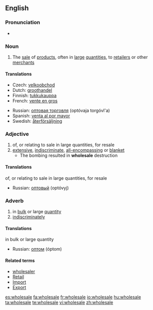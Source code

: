 {{wikipedia}}
==English==

===Pronunciation===
*{{audio|en-us-wholesale.ogg|Audio (US)}}


===Noun===
{{en-noun}}

# The [[sale]] of [[product]]s, often in [[large]] [[quantities]], to [[retailer]]s or other [[merchant]]s

====Translations====
{{trans-top|sale of products, often in large quantities, to retailers or other merchants}}
*Czech: [[velkoobchod]] {{m}}
*Dutch: [[groothandel]] {{m}}
*Finnish: [[tukkukauppa]]
*French: [[vente en gros]]
{{trans-mid}}
*Russian: [[оптовая торговля]] (optóvaja torgóvl'a) {{f}}
*Spanish: [[venta al por mayor]] {{f}}
*Swedish: [[återförsäljning]]
{{trans-bottom}}

===Adjective===
{{en-adj}}

# of, or relating to sale in large quantities, for resale
# [[extensive]], [[indiscriminate]], [[all-encompassing]] or [[blanket]]
#* The bombing resulted in '''wholesale''' destruction

====Translations====
;of, or relating to sale in large quantities, for resale
*Russian: [[оптовый]] (optóvyj)

===Adverb===
{{en-adv}}

# in [[bulk]] or large [[quantity]]
# [[indiscriminately]]

====Translations====
;in bulk or large quantity
*Russian: [[оптом]] (óptom)

====Related terms====
* [[wholesaler]]
*[[Retail]]
*[[Import]]
*[[Export]]

[[es:wholesale]]
[[fa:wholesale]]
[[fr:wholesale]]
[[io:wholesale]]
[[hu:wholesale]]
[[ta:wholesale]]
[[te:wholesale]]
[[vi:wholesale]]
[[zh:wholesale]]